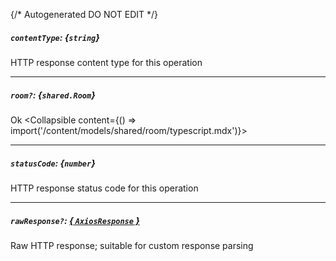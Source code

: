 {/* Autogenerated DO NOT EDIT  */}

##### `contentType`: *{`string`}*
HTTP response content type for this operation

---
##### `room?`: *{`shared.Room`}*
Ok
<Collapsible content={() => import('/content/models/shared/room/typescript.mdx')}>
</Collapsible>

---
##### `statusCode`: *{`number`}*
HTTP response status code for this operation

---
##### `rawResponse?`: [*{ `AxiosResponse` }*](https://axios-http.com/docs/res_schema)
Raw HTTP response; suitable for custom response parsing

